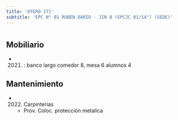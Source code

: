 ```yaml
---
title: 'OTERO 271'
subtitle: 'EPC N° 01 RUBEN DARIO - JIN B (EPCJC 01/14°) (SEDE)'
---
```


#


## Mobiliario

*  (2021) : banco largo comedor 8, mesa 6 alumnos 4 





## Mantenimiento

*  (2022) Carpinterías 
    + Prov. Coloc. protección metalica



